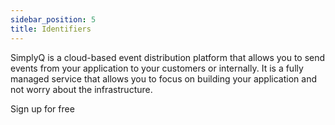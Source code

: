 ```yaml
---
sidebar_position: 5
title: Identifiers
---
```



SimplyQ is a cloud-based event distribution platform that allows you to send events from your application to your customers or internally. It is a fully managed service that allows you to focus on building your application and not worry about the infrastructure.

<CTAButton href="https://app.simplyq.io">

Sign up for free

</CTAButton>
